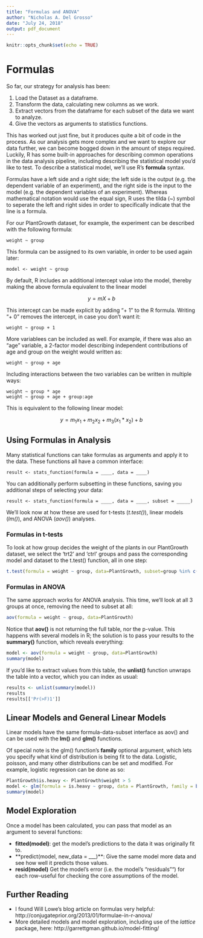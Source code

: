 ```yaml
---
title: "Formulas and ANOVA"
author: "Nicholas A. Del Grosso"
date: "July 24, 2018"
output: pdf_document
---
```



```r
knitr::opts_chunk$set(echo = TRUE)
```


# Formulas

So far, our strategy for analysis has been:
  
  1. Load the Dataset as a dataframe.
  2. Transform the data, calculating new columns as we work.
  3. Extract vectors from the dataframe for each subset of the data we want to analyze.
  4. Give the vectors as arguments to statistics functions.
  
This has worked out just fine, but it produces quite a bit of code in the process.  As our analysis gets more complex and we want to explore our data further, we can become bogged down in the amount of steps required.  Luckily, R has some built-in approaches for describing common operations in the data analysis pipeline, including describing the statistical model you'd like to test.  To describe a statistical model, we'll use R's **formula** syntax.

Formulas have a left side and a right side; the left side is the output (e.g. the dependent variable of an experiment), and the right side is the input to the model (e.g. the dependent variables of an experiment).  Whereas mathematical notation would use the equal sign, R uses the tilda (~) symbol to seperate the left and right sides in order to specifically indicate that the line is a formula.

For our PlantGrowth dataset, for example, the experiment can be described with the following formula:

```
weight ~ group
```

This formula can be assigned to its own variable, in order to be used again later:

```
model <- weight ~ group
```

By default, R includes an additional intercept value into the model, thereby making the above formula equivalent to the linear model 

$$ y = mX + b $$

This intercept can be made explicit by adding "+ 1" to the R formula.  Writing "+ 0" removes the intercept, in case you don't want it:

```
weight ~ group + 1
```

More variablees can be included as well.  For example, if there was also an "age" variable, a 2-factor model describing independent contributions of age and group on the weight would written as:

```
weight ~ group + age
```

Including interactions between the two variables can be written in multiple ways:

```
weight ~ group * age
weight ~ group + age + group:age
```

This is equivalent to the following linear model:

$$ y = m_1 x_1 + m_2 x_2 + m_3(x_1 * x_2) + b $$

## Using Formulas in Analysis

Many  statistical functions can take formulas as arguments and apply it to the data.  These functions all have a common interface:

```
result <- stats_function(formula = ____, data = ____)
```

You can additionally perform subsetting in these functions, saving you additional steps of selecting your data:

```
result <- stats_function(formula = ____, data = ____, subset = _____)
```

We'll look now at how these are used for t-tests (*t.test()*), linear models (*lm()*), and ANOVA (*aov()*) analyses.

### Formulas in t-tests

To look at how group decides the weight of the plants in our PlantGrowth dataset, we select the 'trt2' and 'ctrl' groups and pass the corresponding model and dataset to the t.test() function, all in one step:

```r
t.test(formula = weight ~ group, data=PlantGrowth, subset=group %in% c('trt2', 'ctrl'))
```

### Formulas in ANOVA

The same approach works for ANOVA analysis. This time, we'll look at all 3 groups at once, removing the need to subset at all:

```r
aov(formula = weight ~ group, data=PlantGrowth)
```

Notice that **aov()** is not returning the full table, nor the p-value.  This happens with several models in R; the solution is to pass your results to the **summary()** function, which reveals everything:

```r
model <- aov(formula = weight ~ group, data=PlantGrowth)
summary(model)
```

If you'd like to extract values from this table, the **unlist()** function unwraps the table into a vector, which you can index as usual:

```r
results <- unlist(summary(model))
results
results[['Pr(>F)1']]
```

## Linear Models and General Linear Models 

Linear models have the same formula-data-subset interface as aov() and can be used with the **lm()** and **glm()** functions.

Of special note is the glm() function's **family** optional argument, which lets you specify what kind of distribution is being fit to the data.  Logistic, poisson, and many other distributions can be set and modified.  For example, logistic regression can be done as so:

```r
PlantGrowth$is.heavy <- PlantGrowth$weight > 5
model <- glm(formula = is.heavy ~ group, data = PlantGrowth, family = binomial(link = 'logit'))
summary(model)
```


## Model Exploration

Once a model has been calculated, you can pass that model as an argument to several functions:

  - **fitted(model)**: get the model's predictions to the data it was originally fit to.
  - **predict(model, new_data = ___)**: Give the same model more data and see how well it predicts those values.
  - **resid(model)** Get the model's error (i.e. the model's "residuals"") for each row--useful for checking the core assumptions of the model.


## Further Reading

  - I found Will Lowe's blog article on formulas very helpful: http://conjugateprior.org/2013/01/formulae-in-r-anova/
  - More detailed models and model exploration, including use of the *lattice* package, here: http://garrettgman.github.io/model-fitting/
  
